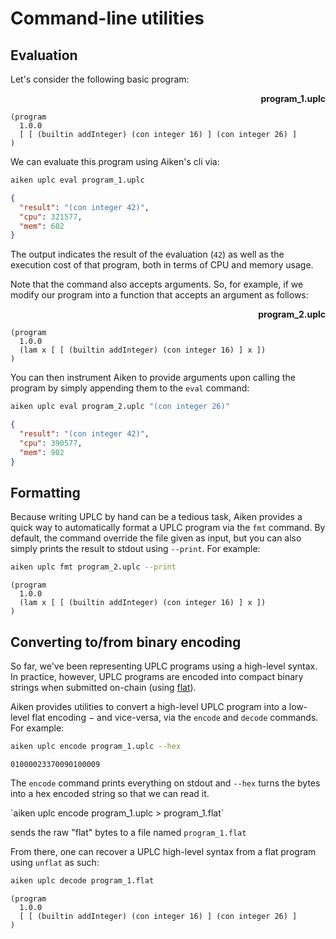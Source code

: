 
# Command-line utilities

## Evaluation

Let's consider the following basic program:

<p align="right">
  <strong>program_1.uplc</strong>
</p>

```uplc
(program
  1.0.0
  [ [ (builtin addInteger) (con integer 16) ] (con integer 26) ]
)
```

We can evaluate this program using Aiken's cli via:

```sh
aiken uplc eval program_1.uplc
```

```json
{
  "result": "(con integer 42)",
  "cpu": 321577,
  "mem": 602
}
```

The output indicates the result of the evaluation (`42`) as well as the
execution cost of that program, both in terms of CPU and memory usage.

Note that the command also accepts arguments. So, for example, if we modify our
program into a function that accepts an argument as follows:

<p align="right">
  <strong>program_2.uplc</strong>
</p>

```uplc
(program
  1.0.0
  (lam x [ [ (builtin addInteger) (con integer 16) ] x ])
)
```

You can then instrument Aiken to provide arguments upon calling the program by
simply appending them to the `eval` command:

```sh
aiken uplc eval program_2.uplc "(con integer 26)"
```

```json
{
  "result": "(con integer 42)",
  "cpu": 390577,
  "mem": 902
}
```

## Formatting

Because writing UPLC by hand can be a tedious task, Aiken provides a quick way to automatically format
a UPLC program via the `fmt` command. By default, the command override the file given as input, but you
can also simply prints the result to stdout using `--print`. For example:

```sh
aiken uplc fmt program_2.uplc --print
```

```uplc
(program
  1.0.0
  (lam x [ [ (builtin addInteger) (con integer 16) ] x ])
)
```

## Converting to/from binary encoding

So far, we've been representing UPLC programs using a high-level syntax. In
practice, however, UPLC programs are encoded into compact binary strings when
submitted on-chain (using [flat](http://quid2.org/docs/Flat.pdf)).

Aiken provides utilities to convert a high-level UPLC program into a low-level flat
encoding − and vice-versa, via the `encode` and `decode` commands. For example:

```sh
aiken uplc encode program_1.uplc --hex
```

```
01000023370090100009
```

The `encode` command prints everything on stdout and `--hex` turns the bytes into
a hex encoded string so that we can read it.

<Callout type="info">
 `aiken uplc encode program_1.uplc > program_1.flat`

sends the raw "flat" bytes to a file named `program_1.flat`

</Callout>

From there, one can recover a UPLC high-level syntax from a flat program using
`unflat` as such:

```sh
aiken uplc decode program_1.flat
```

```uplc
(program
  1.0.0
  [ [ (builtin addInteger) (con integer 16) ] (con integer 26) ]
)
```

